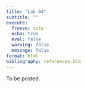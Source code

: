```yaml
---
title: "Lab 04"
subtitle: ""
execute:
  freeze: auto
  echo: true
  eval: false
  warning: false
  message: false
format: html
bibliography: references.bib
---
```


To be posted.
